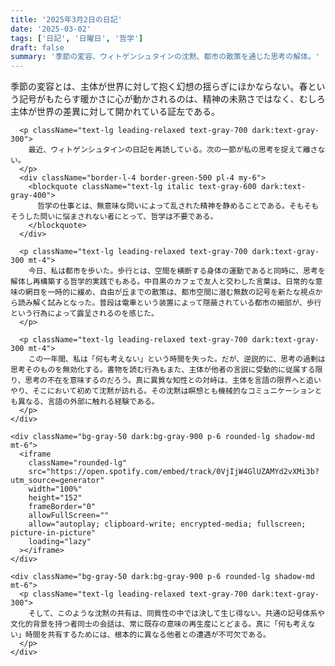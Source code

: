 ```yaml
---
title: '2025年3月2日の日記'
date: '2025-03-02'
tags: ['日記', '日曜日', '哲学']
draft: false
summary: '季節の変容、ウィトゲンシュタインの沈黙、都市の散策を通じた思考の解体。'
---
```


<div className="prose dark:prose-dark max-w-none">
  <div className="space-y-6">
    <div className="bg-gray-50 dark:bg-gray-900 p-6 rounded-lg shadow-md">
      <p className="text-lg leading-relaxed text-gray-700 dark:text-gray-300 mb-4">
        季節の変容とは、主体が世界に対して抱く幻想の揺らぎにほかならない。春という記号がもたらす暖かさに心が動かされるのは、精神の未熟さではなく、むしろ主体が世界の差異に対して開かれている証左である。
      </p>

      <p className="text-lg leading-relaxed text-gray-700 dark:text-gray-300">
        最近、ウィトゲンシュタインの日記を再読している。次の一節が私の思考を捉えて離さない。
      </p>
      <div className="border-l-4 border-green-500 pl-4 my-6">
        <blockquote className="text-lg italic text-gray-600 dark:text-gray-400">
          哲学の仕事とは、無意味な問いによって乱された精神を静めることである。そもそもそうした問いに悩まされない者にとって、哲学は不要である。
        </blockquote>
      </div>

      <p className="text-lg leading-relaxed text-gray-700 dark:text-gray-300 mt-4">
        今日、私は都市を歩いた。歩行とは、空間を横断する身体の運動であると同時に、思考を解体し再構築する哲学的実践でもある。中目黒のカフェで友人と交わした言葉は、日常的な意味の網目を一時的に緩め、自由が丘までの散策は、都市空間に潜む無数の記号を新たな視点から読み解く試みとなった。普段は電車という装置によって隠蔽されている都市の細部が、歩行という行為によって露呈されるのを感じた。
      </p>

      <p className="text-lg leading-relaxed text-gray-700 dark:text-gray-300 mt-4">
        この一年間、私は「何も考えない」という時間を失った。だが、逆説的に、思考の過剰は思考そのものを無効化する。書物を読む行為もまた、主体が他者の言説に受動的に従属する限り、思考の不在を意味するのだろう。真に異質な知性との対峙は、主体を言語の限界へと追いやり、そこにおいて初めて沈黙が訪れる。その沈黙は瞑想とも機械的なコミュニケーションとも異なる、言語の外部に触れる経験である。
      </p>
    </div>

    <div className="bg-gray-50 dark:bg-gray-900 p-6 rounded-lg shadow-md mt-6">
      <iframe
        className="rounded-lg"
        src="https://open.spotify.com/embed/track/0VjIjW4GlUZAMYd2vXMi3b?utm_source=generator"
        width="100%"
        height="152"
        frameBorder="0"
        allowFullScreen=""
        allow="autoplay; clipboard-write; encrypted-media; fullscreen; picture-in-picture"
        loading="lazy"
      ></iframe>
    </div>

    <div className="bg-gray-50 dark:bg-gray-900 p-6 rounded-lg shadow-md mt-6">
      <p className="text-lg leading-relaxed text-gray-700 dark:text-gray-300">
        そして、このような沈黙の共有は、同質性の中では決して生じ得ない。共通の記号体系や文化的背景を持つ者同士の会話は、常に既存の意味の再生産にとどまる。真に「何も考えない」時間を共有するためには、根本的に異なる他者との遭遇が不可欠である。
      </p>
    </div>
  </div>
</div>